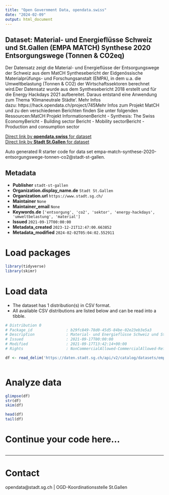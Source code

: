 ```yaml
---
title: "Open Government Data, opendata.swiss"
date: "2024-02-09"
output: html_document
---
```


## Dataset: Material- und Energieflüsse Schweiz und St.Gallen (EMPA MATCH) Synthese 2020 Entsorgungswege (Tonnen & CO2eq)

Der Datensatz zeigt die Material- und Energieflüsse der Entsorgungswege der Schweiz aus dem MatCH Synthesebericht der Eidgenössische Materialprüfungs- und Forschungsanstalt (EMPA), in dem u.a. die Umweltbelastung (Tonnen & CO2) der Wirtschaftssektoren berechnet wird.Der Datensatz wurde aus dem Synthesebericht 2018 erstellt und für die Energy Hackdays 2021 aufbereitet. Daraus entstand eine Anwendung zum Thema 'Klimaneutrale Städte'. Mehr Infos dazu: https://hack.opendata.ch/project/745Mehr Infos zum Projekt MatCH und zu den verschiedenen Berichten finden Sie unter folgenden Ressourcen:MatCH Projekt InformationenBericht - Synthesis: The Swiss EconomyBericht - Building sector Bericht - Mobility sectorBericht - Production and consumption sector

[Direct link by **opendata.swiss** for dataset](https://opendata.swiss/de/dataset/material-und-energieflusse-schweiz-und-st-gallen-empa-match-synthese-2020-entsorgungswege-tonne)<br>
[Direct link by **Stadt St.Gallen** for dataset](https://daten.stadt.sg.ch/explore/dataset/empa-match-synthese-2020-entsorgungswege-tonnen-co2/)

Auto generated R starter code for data set empa-match-synthese-2020-entsorgungswege-tonnen-co2@stadt-st-gallen.

## Metadata

- **Publisher** `stadt-st-gallen`
- **Organization.display_name.de** `Stadt St.Gallen`
- **Organization.url** `https://www.stadt.sg.ch/`
- **Maintainer** `None`
- **Maintainer_email** `None`
- **Keywords.de** `['entsorgung', 'co2', 'sektor', 'energy-hackdays', 'umweltbelastung', 'material']`
- **Issued** `2021-09-17T00:00:00`
- **Metadata_created** `2023-12-21T12:47:00.663852`
- **Metadata_modified** `2024-02-02T05:04:02.552911`


# Load packages

```r

library(tidyverse)
library(skimr)

```

# Load data

-   The dataset has 1 distribution(s) in CSV format.
-   All available CSV distributions are listed below and can be read into a tibble.

```r

# Distribution 0
# Package_id               : b29fc849-78d0-45d5-84be-02e23eb3e5a3
# Description              : Material- und Energieflüsse Schweiz und St.Gallen (EMPA MATCH) Synthese 2020 Entsorgungswege (Tonnen & CO2eq) (csv)
# Issued                   : 2021-09-17T00:00:00
# Modified                 : 2021-09-17T13:42:14+00:00
# Rights                   : NonCommercialAllowed-CommercialAllowed-ReferenceRequired

df <- read_delim('https://daten.stadt.sg.ch/api/v2/catalog/datasets/empa-match-synthese-2020-entsorgungswege-tonnen-co2/exports/csv')



```

# Analyze data

```r

glimpse(df)
str(df)
skim(df)

head(df)
tail(df)

```

# Continue your code here...

```r

```

------------------------------------------------------------------------

# Contact

opendata@stadt.sg.ch | OGD-Koordinationsstelle St.Gallen
